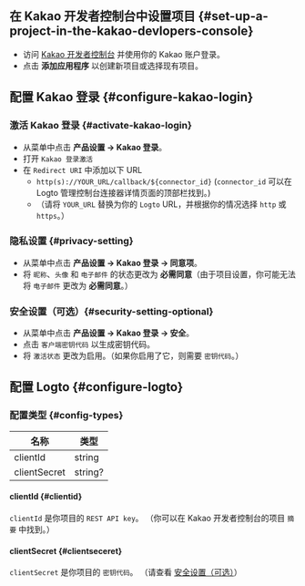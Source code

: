 ## 在 Kakao 开发者控制台中设置项目 \{#set-up-a-project-in-the-kakao-devlopers-console}

- 访问 [Kakao 开发者控制台](https://developers.kakao.com/console/app) 并使用你的 Kakao 账户登录。
- 点击 **添加应用程序** 以创建新项目或选择现有项目。

## 配置 Kakao 登录 \{#configure-kakao-login}

### 激活 Kakao 登录 \{#activate-kakao-login}

- 从菜单中点击 **产品设置 -> Kakao 登录**。
- 打开 `Kakao 登录激活`
- 在 `Redirect URI` 中添加以下 URL
  - `http(s)://YOUR_URL/callback/${connector_id}` (`connector_id` 可以在 Logto 管理控制台连接器详情页面的顶部栏找到。)
  - （请将 `YOUR_URL` 替换为你的 `Logto` URL，并根据你的情况选择 `http` 或 `https`。）

### 隐私设置 \{#privacy-setting}

- 从菜单中点击 **产品设置 -> Kakao 登录 -> 同意项**。
- 将 `昵称`、`头像` 和 `电子邮件` 的状态更改为 **必需同意**（由于项目设置，你可能无法将 `电子邮件` 更改为 **必需同意**。）

### 安全设置（可选）\{#security-setting-optional}

- 从菜单中点击 **产品设置 -> Kakao 登录 -> 安全**。
- 点击 `客户端密钥代码` 以生成密钥代码。
- 将 `激活状态` 更改为启用。（如果你启用了它，则需要 `密钥代码`。）

## 配置 Logto \{#configure-logto}

### 配置类型 \{#config-types}

| 名称         | 类型    |
| ------------ | ------- |
| clientId     | string  |
| clientSecret | string? |

#### clientId \{#clientid}

`clientId` 是你项目的 `REST API key`。
（你可以在 Kakao 开发者控制台的项目 `摘要` 中找到。）

#### clientSecret \{#clientseceret}

`clientSecret` 是你项目的 `密钥代码`。
（请查看 [安全设置（可选）](#security-setting-optional)）
